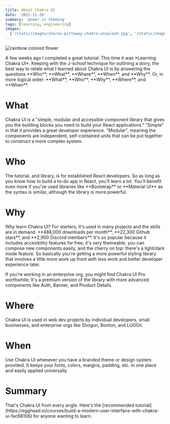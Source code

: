 ```yaml
---
title: About Chakra UI
date: '2021-11-26'
summary: 'power in theming'
tags: [learning, engineering]
images:
  ['/static/images/sharon-pittaway-chakra-unsplash.jpg', '/static/images/twitter-social-card.png']
---
```


![rainbow colored flower](/static/images/sharon-pittaway-chakra-unsplash.jpg)

<p>
  A few weeks ago I completed a great tutorial: This time it was *Learning Chakra UI*. Keeping with
  the J-school technique for outlining a story, the best way to relate what I learned about Chakra
  UI is by answering the questions **Who**, **What**, **Where**, **When**, and **Why**. Or, in more
  logical order: **What**, **Who**, **Why**, **Where**, and **When**.
</p>

<h1>What</h1>
<p>
  Chakra UI is a "simple, modular and accessible component library that gives you the building
  blocks you need to build your React applications." "Simple" in that it provides a great developer
  experience. "Modular", meaning the components are independent, self-contained units that can be
  put together to construct a more complex system.
</p>

<h1>Who</h1>
<p>
  The tutorial, and library, is for established React developers. So as long as you know how to
  build a to-do app in React, you'll learn a lot. You'll benefit even more if you've used libraries
  like **Bootstrap** or **Material UI** as the syntax is similar, although the library is more
  powerful.
</p>

<h1>Why</h1>
<p>
  Why learn Chakra UI? For starters, it's used in many projects and the skills are in demand.
  **488,000 downloads per month**, **22,300 Github stars**, and **2,900 Discord members**. It's so
  popular because it includes accesibility features for free, it's very themeable, you can compose
  new components easily, and the cherry on top: there's a light/dark mode feature. So basically
  you're getting a more powerful styling library that involves a little more work up front with less
  work and better developer experience later.
</p>
<p>
  If you're working in an enterprise org, you might find Chakra UI Pro worthwhile; It's a premium
  version of the library with more advanced components like Auth, Banner, and Product Details.
</p>

<h1>Where</h1>
<p>
  Chakra UI is used in web dev projects by individual developers, small businesses, and enterprise
  orgs like Shogun, Bonton, and LUGGit.
</p>

<h1>When</h1>
<p>
  Use Chakra UI whenever you have a branded theme or design system provided. It keeps your fonts,
  colors, margins, padding, etc. in one place and easily applied universally.
</p>

<h1>Summary</h1>
<p>
  That's Chakra UI from every angle. Here's the [recommended
  tutorial](https://egghead.io/courses/build-a-modern-user-interface-with-chakra-ui-fac68106) for
  anyone wanting to learn.
</p>
